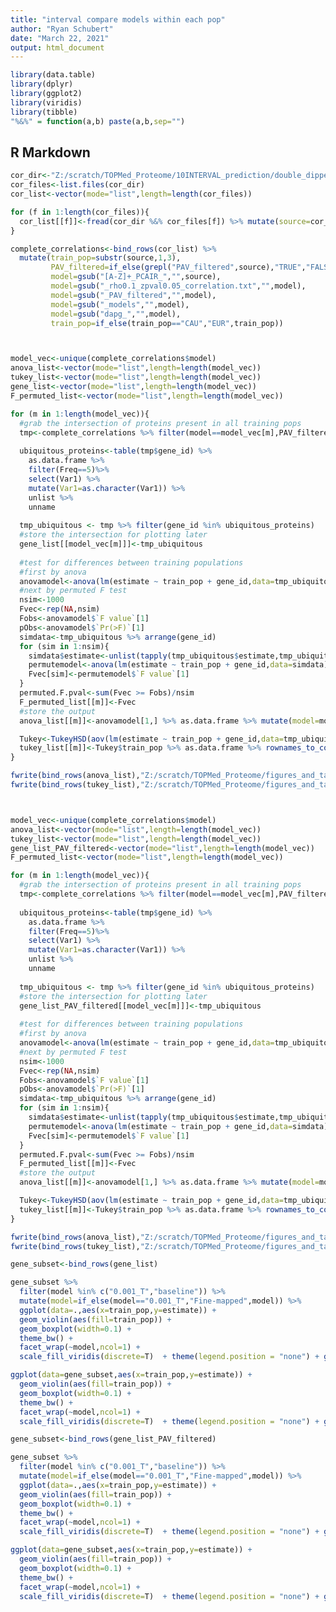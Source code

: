 ---
title: "interval compare models within each pop"
author: "Ryan Schubert"
date: "March 22, 2021"
output: html_document
---

```{r setup, include=FALSE}
library(data.table)
library(dplyr)
library(ggplot2)
library(viridis)
library(tibble)
"%&%" = function(a,b) paste(a,b,sep="")
```

## R Markdown

```{r}

cor_dir<-"Z:/scratch/TOPMed_Proteome/10INTERVAL_prediction/double_dipped_correlation/"
cor_files<-list.files(cor_dir)
cor_list<-vector(mode="list",length=length(cor_files))

for (f in 1:length(cor_files)){
  cor_list[[f]]<-fread(cor_dir %&% cor_files[f]) %>% mutate(source=cor_files[f])
}

complete_correlations<-bind_rows(cor_list) %>%
  mutate(train_pop=substr(source,1,3),
         PAV_filtered=if_else(grepl("PAV_filtered",source),"TRUE","FALSE"),
         model=gsub("[A-Z]+_PCAIR_","",source),
         model=gsub("_rho0.1_zpval0.05_correlation.txt","",model),
         model=gsub("_PAV_filtered","",model),
         model=gsub("_models","",model),
         model=gsub("dapg_","",model),
         train_pop=if_else(train_pop=="CAU","EUR",train_pop))




```



```{r}

model_vec<-unique(complete_correlations$model)
anova_list<-vector(mode="list",length=length(model_vec))
tukey_list<-vector(mode="list",length=length(model_vec))
gene_list<-vector(mode="list",length=length(model_vec))
F_permuted_list<-vector(mode="list",length=length(model_vec))

for (m in 1:length(model_vec)){
  #grab the intersection of proteins present in all training pops
  tmp<-complete_correlations %>% filter(model==model_vec[m],PAV_filtered=="FALSE")
  
  ubiquitous_proteins<-table(tmp$gene_id) %>% 
    as.data.frame %>% 
    filter(Freq==5)%>% 
    select(Var1) %>% 
    mutate(Var1=as.character(Var1)) %>%  
    unlist %>% 
    unname
  
  tmp_ubiquitous <- tmp %>% filter(gene_id %in% ubiquitous_proteins)
  #store the intersection for plotting later
  gene_list[[model_vec[m]]]<-tmp_ubiquitous
  
  #test for differences between training populations
  #first by anova
  anovamodel<-anova(lm(estimate ~ train_pop + gene_id,data=tmp_ubiquitous))
  #next by permuted F test
  nsim<-1000
  Fvec<-rep(NA,nsim)
  Fobs<-anovamodel$`F value`[1]
  pObs<-anovamodel$`Pr(>F)`[1]
  simdata<-tmp_ubiquitous %>% arrange(gene_id)
  for (sim in 1:nsim){
    simdata$estimate<-unlist(tapply(tmp_ubiquitous$estimate,tmp_ubiquitous$gene_id,function(x){sample(x,length(x))}))
    permutemodel<-anova(lm(estimate ~ train_pop + gene_id,data=simdata))
    Fvec[sim]<-permutemodel$`F value`[1]
  }
  permuted.F.pval<-sum(Fvec >= Fobs)/nsim
  F_permuted_list[[m]]<-Fvec
  #store the output
  anova_list[[m]]<-anovamodel[1,] %>% as.data.frame %>% mutate(model=model_vec[m],n.proteins=length(ubiquitous_proteins),permuted.F.pval=permuted.F.pval,n.perm=nsim)

  Tukey<-TukeyHSD(aov(lm(estimate ~ train_pop + gene_id,data=tmp_ubiquitous)))
  tukey_list[[m]]<-Tukey$train_pop %>% as.data.frame %>% rownames_to_column() %>% mutate(model=model_vec[m])
}

fwrite(bind_rows(anova_list),"Z:/scratch/TOPMed_Proteome/figures_and_tables/final_figures_and_tables/figures_and_tables/INTERVAL_pop_ANOVA_summaries.csv")
fwrite(bind_rows(tukey_list),"Z:/scratch/TOPMed_Proteome/figures_and_tables/final_figures_and_tables/figures_and_tables/INTERVAL_pop_TUKEY_summaries.csv")



model_vec<-unique(complete_correlations$model)
anova_list<-vector(mode="list",length=length(model_vec))
tukey_list<-vector(mode="list",length=length(model_vec))
gene_list_PAV_filtered<-vector(mode="list",length=length(model_vec))
F_permuted_list<-vector(mode="list",length=length(model_vec))

for (m in 1:length(model_vec)){
  #grab the intersection of proteins present in all training pops
  tmp<-complete_correlations %>% filter(model==model_vec[m],PAV_filtered=="TRUE")
  
  ubiquitous_proteins<-table(tmp$gene_id) %>% 
    as.data.frame %>% 
    filter(Freq==5)%>% 
    select(Var1) %>% 
    mutate(Var1=as.character(Var1)) %>%  
    unlist %>% 
    unname
  
  tmp_ubiquitous <- tmp %>% filter(gene_id %in% ubiquitous_proteins)
  #store the intersection for plotting later
  gene_list_PAV_filtered[[model_vec[m]]]<-tmp_ubiquitous
  
  #test for differences between training populations
  #first by anova
  anovamodel<-anova(lm(estimate ~ train_pop + gene_id,data=tmp_ubiquitous))
  #next by permuted F test
  nsim<-1000
  Fvec<-rep(NA,nsim)
  Fobs<-anovamodel$`F value`[1]
  pObs<-anovamodel$`Pr(>F)`[1]
  simdata<-tmp_ubiquitous %>% arrange(gene_id)
  for (sim in 1:nsim){
    simdata$estimate<-unlist(tapply(tmp_ubiquitous$estimate,tmp_ubiquitous$gene_id,function(x){sample(x,length(x))}))
    permutemodel<-anova(lm(estimate ~ train_pop + gene_id,data=simdata))
    Fvec[sim]<-permutemodel$`F value`[1]
  }
  permuted.F.pval<-sum(Fvec >= Fobs)/nsim
  F_permuted_list[[m]]<-Fvec
  #store the output
  anova_list[[m]]<-anovamodel[1,] %>% as.data.frame %>% mutate(model=model_vec[m],n.proteins=length(ubiquitous_proteins),permuted.F.pval=permuted.F.pval,n.perm=nsim)

  Tukey<-TukeyHSD(aov(lm(estimate ~ train_pop + gene_id,data=tmp_ubiquitous)))
  tukey_list[[m]]<-Tukey$train_pop %>% as.data.frame %>% rownames_to_column() %>% mutate(model=model_vec[m])
}

fwrite(bind_rows(anova_list),"Z:/scratch/TOPMed_Proteome/figures_and_tables/final_figures_and_tables/figures_and_tables/INTERVAL_pop_ANOVA_summaries_PAV_filtered.csv")
fwrite(bind_rows(tukey_list),"Z:/scratch/TOPMed_Proteome/figures_and_tables/final_figures_and_tables/figures_and_tables/INTERVAL_pop_TUKEY_summaries_PAV_filtered.csv")
```




```{R}
gene_subset<-bind_rows(gene_list)

gene_subset %>% 
  filter(model %in% c("0.001_T","baseline")) %>%
  mutate(model=if_else(model=="0.001_T","Fine-mapped",model)) %>%
  ggplot(data=.,aes(x=train_pop,y=estimate)) +
  geom_violin(aes(fill=train_pop)) +
  geom_boxplot(width=0.1) +
  theme_bw() +
  facet_wrap(~model,ncol=1) +
  scale_fill_viridis(discrete=T)  + theme(legend.position = "none") + ggsave("Z:/scratch/TOPMed_Proteome/figures_and_tables/final_figures_and_tables/figures_and_tables/INTERVAL_compare_pops.pdf",dpi=700) + ggsave("Z:/scratch/TOPMed_Proteome/figures_and_tables/final_figures_and_tables/figures_and_tables/INTERVAL_compare_pops.png",dpi=700) + ggsave("Z:/scratch/TOPMed_Proteome/figures_and_tables/final_figures_and_tables/figures_and_tables/INTERVAL_compare_pops.tiff",dpi=700)

ggplot(data=gene_subset,aes(x=train_pop,y=estimate)) +
  geom_violin(aes(fill=train_pop)) +
  geom_boxplot(width=0.1) +
  theme_bw() +
  facet_wrap(~model,ncol=1) +
  scale_fill_viridis(discrete=T)  + theme(legend.position = "none") + ggsave("Z:/scratch/TOPMed_Proteome/figures_and_tables/final_figures_and_tables/figures_and_tables/supplemental_INTERVAL_compare_pops.pdf",dpi=700,height=7,width=7) + ggsave("Z:/scratch/TOPMed_Proteome/figures_and_tables/final_figures_and_tables/figures_and_tables/supplemental_INTERVAL_compare_pops.png",dpi=700,height=7,width=7) + ggsave("Z:/scratch/TOPMed_Proteome/figures_and_tables/final_figures_and_tables/figures_and_tables/supplemental_INTERVAL_compare_pops.tiff",dpi=700,height=7,width=7)

gene_subset<-bind_rows(gene_list_PAV_filtered)

gene_subset %>% 
  filter(model %in% c("0.001_T","baseline")) %>%
  mutate(model=if_else(model=="0.001_T","Fine-mapped",model)) %>%
  ggplot(data=.,aes(x=train_pop,y=estimate)) +
  geom_violin(aes(fill=train_pop)) +
  geom_boxplot(width=0.1) +
  theme_bw() +
  facet_wrap(~model,ncol=1) +
  scale_fill_viridis(discrete=T)  + theme(legend.position = "none") + ggsave("Z:/scratch/TOPMed_Proteome/figures_and_tables/final_figures_and_tables/figures_and_tables/INTERVAL_compare_pops_PAV_filtered.pdf",dpi=700) + ggsave("Z:/scratch/TOPMed_Proteome/figures_and_tables/final_figures_and_tables/figures_and_tables/INTERVAL_compare_pops_PAV_filtered.png",dpi=700) + ggsave("Z:/scratch/TOPMed_Proteome/figures_and_tables/final_figures_and_tables/figures_and_tables/INTERVAL_compare_pops_PAV_filtered.tiff",dpi=700)

ggplot(data=gene_subset,aes(x=train_pop,y=estimate)) +
  geom_violin(aes(fill=train_pop)) +
  geom_boxplot(width=0.1) +
  theme_bw() +
  facet_wrap(~model,ncol=1) +
  scale_fill_viridis(discrete=T)  + theme(legend.position = "none") + ggsave("Z:/scratch/TOPMed_Proteome/figures_and_tables/final_figures_and_tables/figures_and_tables/supplemental_INTERVAL_compare_pops_PAV_filtered.pdf",dpi=700,height=7,width=7) + ggsave("Z:/scratch/TOPMed_Proteome/figures_and_tables/final_figures_and_tables/figures_and_tables/supplemental_INTERVAL_compare_pops_PAV_filtered.png",dpi=700,height=7,width=7) + ggsave("Z:/scratch/TOPMed_Proteome/figures_and_tables/final_figures_and_tables/figures_and_tables/supplemental_INTERVAL_compare_pops_PAV_filtered.tiff",dpi=700,height=7,width=7)

```